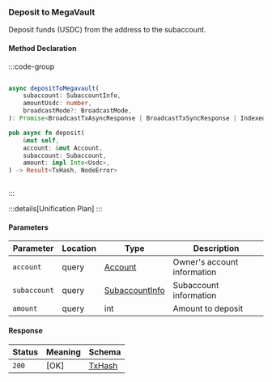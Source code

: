 ### Deposit to MegaVault

Deposit funds (USDC) from the address to the subaccount.

#### Method Declaration

:::code-group

```python [Python]

```

```typescript [TypeScript]
async depositToMegavault(
    subaccount: SubaccountInfo,
    amountUsdc: number,
    broadcastMode?: BroadcastMode,
): Promise<BroadcastTxAsyncResponse | BroadcastTxSyncResponse | IndexedTx>
```

```rust [Rust]
pub async fn deposit(
    &mut self,
    account: &mut Account,
    subaccount: Subaccount,
    amount: impl Into<Usdc>,
) -> Result<TxHash, NodeError>
```

```url [API]
```

:::

:::details[Unification Plan]
:::

#### Parameters

| Parameter           | Location | Type               | Description                                         |
| ------------------- | -------- | ------------------ | --------------------------------------------------- |
| `account`           | query    | [Account]          | Owner's account information                         |
| `subaccount`        | query    | [SubaccountInfo]   | Subaccount information                              |
| `amount`            | query    | int                | Amount to deposit                                   |

#### Response

| Status | Meaning     | Schema     |
| ------ | ----------- | ---------- |
| `200`  | [OK]        | [TxHash]   |

[Account]: /types/account
[SubaccountInfo]: /types/subaccount_info
[TxHash]: /types/tx_hash
